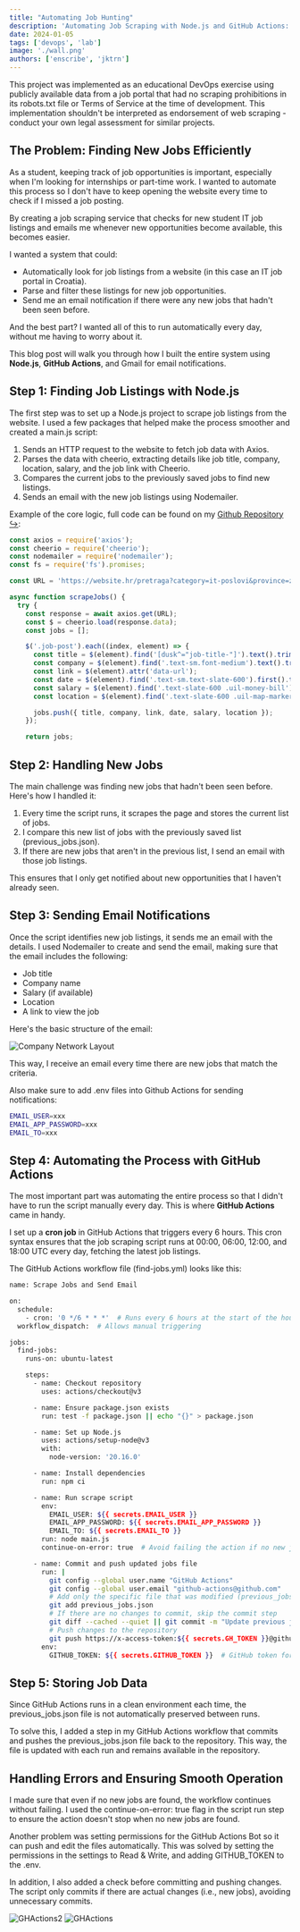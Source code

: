 ```yaml
---
title: "Automating Job Hunting"
description: 'Automating Job Scraping with Node.js and GitHub Actions: A DevOps Approach to Streamline Job Hunting'
date: 2024-01-05
tags: ['devops', 'lab']
image: './wall.png'
authors: ['enscribe', 'jktrn']
---
```




<Callout variant="warning">
This project was implemented as an educational DevOps exercise using publicly available data from a job portal that had no scraping prohibitions in its robots.txt file or Terms of Service at the time of development. This implementation shouldn't be interpreted as endorsement of web scraping - conduct your own legal assessment for similar projects.
</Callout>

## The Problem: Finding New Jobs Efficiently
As a student, keeping track of job opportunities is important, especially when I'm looking for internships or part-time work. I wanted to automate this process so I don't have to keep opening the website every time to check if I missed a job posting. 

By creating a job scraping service that checks for new student IT job listings and emails me whenever new opportunities become available, this becomes easier.

I wanted a system that could:

- Automatically look for job listings from a website (in this case an IT job portal in Croatia).
- Parse and filter these listings for new job opportunities.
- Send me an email notification if there were any new jobs that hadn't been seen before.

And the best part? I wanted all of this to run automatically every day, without me having to worry about it.

This blog post will walk you through how I built the entire system using **Node.js**, **GitHub Actions**, and Gmail for email notifications.

## Step 1: Finding Job Listings with Node.js

The first step was to set up a Node.js project to scrape job listings from the website. I used a few packages that helped make the process smoother and created a main.js script:

1. Sends an HTTP request to the website to fetch job data with Axios.
2. Parses the data with cheerio, extracting details like job title, company, location, salary, and the job link with Cheerio.
3. Compares the current jobs to the previously saved jobs to find new listings.
4. Sends an email with the new job listings using Nodemailer.

Example of the core logic, full code can be found on my [Github Repository ↪](https://github.com/marinkres/studentjobs):
```javascript title="main.js"
const axios = require('axios');
const cheerio = require('cheerio');
const nodemailer = require('nodemailer');
const fs = require('fs').promises;

const URL = 'https://website.hr/pretraga?category=it-poslovi&province=zagreb&activated_from=all&min_hour_rate=';

async function scrapeJobs() {
  try {
    const response = await axios.get(URL);
    const $ = cheerio.load(response.data);
    const jobs = [];

    $('.job-post').each((index, element) => {
      const title = $(element).find('[dusk^="job-title-"]').text().trim();
      const company = $(element).find('.text-sm.font-medium').text().trim();
      const link = $(element).attr('data-url');
      const date = $(element).find('.text-sm.text-slate-600').first().text().trim();
      const salary = $(element).find('.text-slate-600 .uil-money-bill').parent().text().trim();
      const location = $(element).find('.text-slate-600 .uil-map-marker').parent().text().trim();

      jobs.push({ title, company, link, date, salary, location });
    });

    return jobs;
```

## Step 2: Handling New Jobs

The main challenge was finding new jobs that hadn't been seen before. Here's how I handled it:
1. Every time the script runs, it scrapes the page and stores the current list of jobs.
2. I compare this new list of jobs with the previously saved list (previous_jobs.json).
3. If there are new jobs that aren't in the previous list, I send an email with those job listings.

This ensures that I only get notified about new opportunities that I haven't already seen.

## Step 3: Sending Email Notifications
Once the script identifies new job listings, it sends me an email with the details. I used Nodemailer to create and send the email, making sure that the email includes the following:
- Job title
- Company name
- Salary (if available)
- Location
- A link to view the job

Here's the basic structure of the email:

<Image src={TwoImg} alt="Company Network Layout" />

This way, I receive an email every time there are new jobs that match the criteria.

Also make sure to add .env files into Github Actions for sending notifications:
```bash title=".env"
EMAIL_USER=xxx
EMAIL_APP_PASSWORD=xxx
EMAIL_TO=xxx
```
## Step 4: Automating the Process with GitHub Actions
The most important part was automating the entire process so that I didn't have to run the script manually every day. This is where **GitHub Actions** came in handy.

I set up a **cron job** in GitHub Actions that triggers every 6 hours. This cron syntax ensures that the job scraping script runs at 00:00, 06:00, 12:00, and 18:00 UTC every day, fetching the latest job listings.

The GitHub Actions workflow file (find-jobs.yml) looks like this:
```bash title="find-jobs.yml"
name: Scrape Jobs and Send Email

on:
  schedule:
    - cron: '0 */6 * * *'  # Runs every 6 hours at the start of the hour
  workflow_dispatch:  # Allows manual triggering

jobs:
  find-jobs:
    runs-on: ubuntu-latest

    steps:
      - name: Checkout repository
        uses: actions/checkout@v3

      - name: Ensure package.json exists
        run: test -f package.json || echo "{}" > package.json

      - name: Set up Node.js
        uses: actions/setup-node@v3
        with:
          node-version: '20.16.0'

      - name: Install dependencies
        run: npm ci

      - name: Run scrape script
        env:
          EMAIL_USER: ${{ secrets.EMAIL_USER }}
          EMAIL_APP_PASSWORD: ${{ secrets.EMAIL_APP_PASSWORD }}
          EMAIL_TO: ${{ secrets.EMAIL_TO }}
        run: node main.js
        continue-on-error: true  # Avoid failing the action if no new jobs

      - name: Commit and push updated jobs file
        run: |
          git config --global user.name "GitHub Actions"
          git config --global user.email "github-actions@github.com"
          # Add only the specific file that was modified (previous_jobs.json)
          git add previous_jobs.json
          # If there are no changes to commit, skip the commit step
          git diff --cached --quiet || git commit -m "Update previous jobs file"  # Commit only if changes exist
          # Push changes to the repository
          git push https://x-access-token:${{ secrets.GH_TOKEN }}@github.com/{user}/studentjobs.git
        env:
          GITHUB_TOKEN: ${{ secrets.GITHUB_TOKEN }}  # GitHub token for authentication

```
## Step 5: Storing Job Data
Since GitHub Actions runs in a clean environment each time, the previous_jobs.json file is not automatically preserved between runs. 

To solve this, I added a step in my GitHub Actions workflow that commits and pushes the previous_jobs.json file back to the repository. This way, the file is updated with each run and remains available in the repository.

## Handling Errors and Ensuring Smooth Operation
I made sure that even if no new jobs are found, the workflow continues without failing. I used the continue-on-error: true flag in the script run step to ensure the action doesn't stop when no new jobs are found.

Another problem was setting permissions for the GitHub Actions Bot so it can push and edit the files automatically. This was solved by setting the permissions in the settings to Read & Write, and adding GITHUB_TOKEN to the .env.

In addition, I also added a check before committing and pushing changes. The script only commits if there are actual changes (i.e., new jobs), avoiding unnecessary commits.

<Image src={ThreeImg} alt="GHActions2" />
<Image src={OneImg} alt="GHActions" />